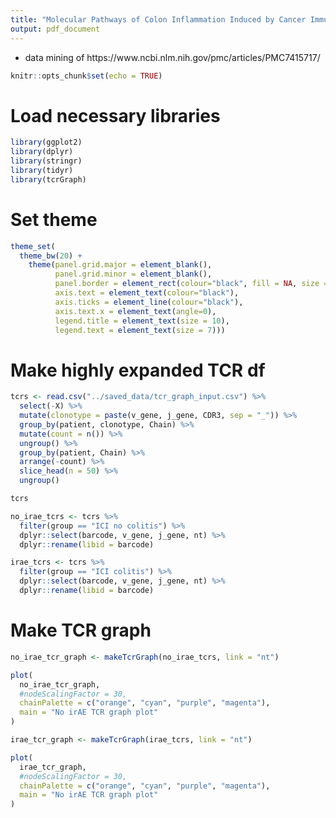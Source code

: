 ```yaml
---
title: "Molecular Pathways of Colon Inflammation Induced by Cancer Immunotherapy"
output: pdf_document
---
```


 - data mining of https://www.ncbi.nlm.nih.gov/pmc/articles/PMC7415717/
 
```r
knitr::opts_chunk$set(echo = TRUE)
```

# Load necessary libraries

```r

library(ggplot2)
library(dplyr)
library(stringr)
library(tidyr)
library(tcrGraph)

```

# Set theme

```r

theme_set(
  theme_bw(20) +
    theme(panel.grid.major = element_blank(),
          panel.grid.minor = element_blank(),
          panel.border = element_rect(colour="black", fill = NA, size = 1),
          axis.text = element_text(colour="black"),
          axis.ticks = element_line(colour="black"),
          axis.text.x = element_text(angle=0),
          legend.title = element_text(size = 10),
          legend.text = element_text(size = 7)))

```

# Make highly expanded TCR df

```r

tcrs <- read.csv("../saved_data/tcr_graph_input.csv") %>%
  select(-X) %>%
  mutate(clonotype = paste(v_gene, j_gene, CDR3, sep = "_")) %>%
  group_by(patient, clonotype, Chain) %>%
  mutate(count = n()) %>%
  ungroup() %>%
  group_by(patient, Chain) %>%
  arrange(-count) %>%
  slice_head(n = 50) %>%
  ungroup()

tcrs

no_irae_tcrs <- tcrs %>%
  filter(group == "ICI no colitis") %>%
  dplyr::select(barcode, v_gene, j_gene, nt) %>%
  dplyr::rename(libid = barcode)

irae_tcrs <- tcrs %>%
  filter(group == "ICI colitis") %>%
  dplyr::select(barcode, v_gene, j_gene, nt) %>%
  dplyr::rename(libid = barcode)

```

# Make TCR graph

```r

no_irae_tcr_graph <- makeTcrGraph(no_irae_tcrs, link = "nt")

plot(
  no_irae_tcr_graph, 
  #nodeScalingFactor = 30,
  chainPalette = c("orange", "cyan", "purple", "magenta"),
  main = "No irAE TCR graph plot"
)

irae_tcr_graph <- makeTcrGraph(irae_tcrs, link = "nt")

plot(
  irae_tcr_graph, 
  #nodeScalingFactor = 30,
  chainPalette = c("orange", "cyan", "purple", "magenta"),
  main = "No irAE TCR graph plot"
)

```
